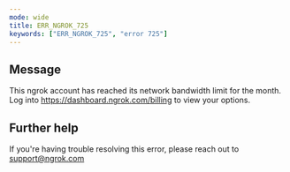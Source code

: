 ```yaml
---
mode: wide
title: ERR_NGROK_725
keywords: ["ERR_NGROK_725", "error 725"]
---
```


## Message

This ngrok account has reached its network bandwidth limit for the month. Log into https://dashboard.ngrok.com/billing to view your options.

## Further help

If you're having trouble resolving this error, please reach out to [support@ngrok.com](mailto:support@ngrok.com?subject=Help%20with%20ERR_NGROK_725)
